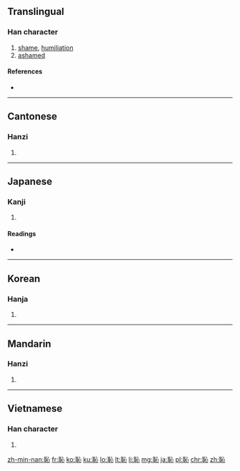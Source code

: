{{also|耻}}
==Translingual==

===Han character===
{{Han char|rn=61|rad=心|as=06|sn=10|four=1310<sub>0</sub>|canj=尸十心 (SJP)|ids=⿰[[耳]][[心]]}}

# [[shame]], [[humiliation]]
# [[ashamed]]

====References====
* {{Han ref|kx=0385.060|dkj=10585|dj=0716.020|hdz=42290.010|uh=6065|ud=24677|bh=AEA2|bd=44706}}

----

==Cantonese==

===Hanzi===
{{yue-hanzi|jyut=|y=chi2|sim=耻}}

# {{defn|lang=yue|sort=心06}}

----

==Japanese==

===Kanji===
{{ja-kanji|grade=c|rs=心06}}

# {{defn|lang=ja|sort=心06}}

====Readings====
* {{ja-readings|on=[[ち]] (chi)|kun=[[はじる]] (hajiru), [[はじ]] (haji), [[はずかしい]] (hazukashii)}}

----

==Korean==

===Hanja===
{{ko-hanja|hangeul=치|eumhun=|rv=chi|mr=ch'i|y=chi}}

# {{defn|lang=ko|sort=心06}}

----

==Mandarin==

===Hanzi===
{{cmn-hanzi|sim=耻|pin=[[chǐ]] ([[chi3]])|wg=ch'ih<sup>3</sup>}}

# {{defn|lang=cmn|sort=心06}}

----

==Vietnamese==

===Han character===
{{vi-hantu|[[sỉ]], [[xỉ]]|rs=心06}}

# {{defn|lang=vi|sort=心06}}

[[zh-min-nan:恥]]
[[fr:恥]]
[[ko:恥]]
[[ku:恥]]
[[lo:恥]]
[[lt:恥]]
[[li:恥]]
[[mg:恥]]
[[ja:恥]]
[[pl:恥]]
[[chr:恥]]
[[zh:恥]]